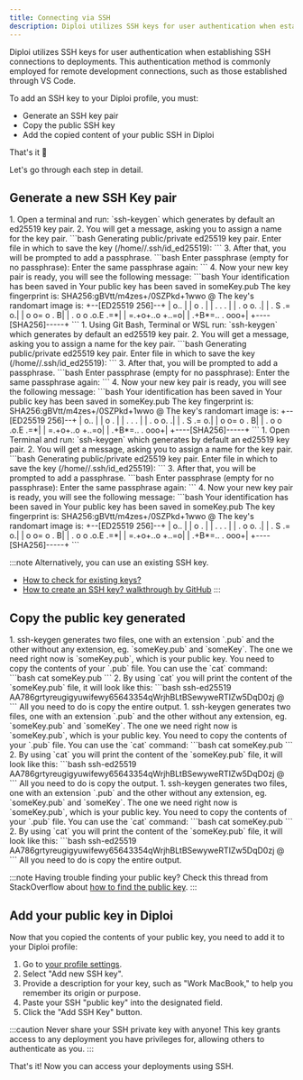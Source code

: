 ```yaml
---
title: Connecting via SSH
description: Diploi utilizes SSH keys for user authentication when establishing SSH connections to deployments.
---
```



Diploi utilizes SSH keys for user authentication when establishing SSH connections to deployments. This authentication method is commonly employed for remote development connections, such as those established through VS Code.

To add an SSH key to your Diploi profile, you must:

- Generate an SSH key pair
- Copy the public SSH key
- Add the copied content of your public SSH in Diploi

That's it 🙂

Let's go through each step in detail.

## Generate a new SSH Key pair

<Tabs syncKey="os">
  <TabItem label="Linux">
   <Steps>
   1. Open a terminal and run: `ssh-keygen` which generates by default an ed25519 key pair.
   2. You will get a message, asking you to assign a name for the key pair.
      ```bash
      Generating public/private ed25519 key pair.
      Enter file in which to save the key (/home/<your_username>/.ssh/id_ed25519): 
      ```
   3. After that, you will be prompted to add a passphrase.
      ```bash
      Enter passphrase (empty for no passphrase): 
      Enter the same passphrase again: 
      ```
   4. Now your new key pair is ready, you will see the following message:
      ```bash
      Your identification has been saved in <your_keypair_name>
      Your public key has been saved in someKey.pub
      The key fingerprint is:
      SHA256:gBVtt/m4zes+/0SZPkd+1wwo <your_username>@<your_username>
      The key's randomart image is:
      +--[ED25519 256]--+
      |        o..      |
      |       o   .     |
      |      . .   .    |
      |     . o  o.    .|
      |      . S .=   o.|
      |     o   o= o . B|
      |  . o o .o.E  .=*|
      |   =.+o+..o +..=o|
      |  .+B*=..  . ooo+|
      +----[SHA256]-----+
      ```
   </Steps>
  </TabItem>
  <TabItem label="Windows">
   <Steps>
   1. Using Git Bash, Terminal or WSL run: `ssh-keygen` which generates by default an ed25519 key pair.
   2. You will get a message, asking you to assign a name for the key pair.
      ```bash
      Generating public/private ed25519 key pair.
      Enter file in which to save the key (/home/<your_username>/.ssh/id_ed25519): 
      ```
   3. After that, you will be prompted to add a passphrase.
      ```bash
      Enter passphrase (empty for no passphrase): 
      Enter the same passphrase again: 
      ```
   4. Now your new key pair is ready, you will see the following message:
      ```bash
      Your identification has been saved in <your_keypair_name>
      Your public key has been saved in someKey.pub
      The key fingerprint is:
      SHA256:gBVtt/m4zes+/0SZPkd+1wwo <your_username>@<your_username>
      The key's randomart image is:
      +--[ED25519 256]--+
      |        o..      |
      |       o   .     |
      |      . .   .    |
      |     . o  o.    .|
      |      . S .=   o.|
      |     o   o= o . B|
      |  . o o .o.E  .=*|
      |   =.+o+..o +..=o|
      |  .+B*=..  . ooo+|
      +----[SHA256]-----+
      ```
   </Steps>
  </TabItem>
  <TabItem label="Mac">
   <Steps>
   1. Open Terminal and run: `ssh-keygen` which generates by default an ed25519 key pair.
   2. You will get a message, asking you to assign a name for the key pair.
      ```bash
      Generating public/private ed25519 key pair.
      Enter file in which to save the key (/home/<your_username>/.ssh/id_ed25519): 
      ```
   3. After that, you will be prompted to add a passphrase.
      ```bash
      Enter passphrase (empty for no passphrase): 
      Enter the same passphrase again: 
      ```
   4. Now your new key pair is ready, you will see the following message:
      ```bash
      Your identification has been saved in <your_keypair_name>
      Your public key has been saved in someKey.pub
      The key fingerprint is:
      SHA256:gBVtt/m4zes+/0SZPkd+1wwo <your_username>@<your_username>
      The key's randomart image is:
      +--[ED25519 256]--+
      |        o..      |
      |       o   .     |
      |      . .   .    |
      |     . o  o.    .|
      |      . S .=   o.|
      |     o   o= o . B|
      |  . o o .o.E  .=*|
      |   =.+o+..o +..=o|
      |  .+B*=..  . ooo+|
      +----[SHA256]-----+
      ```
   </Steps>
  </TabItem>
</Tabs>

:::note
Alternatively, you can use an existing SSH key.

- [How to check for existing keys?](https://docs.github.com/en/authentication/connecting-to-github-with-ssh/checking-for-existing-ssh-keys)
- [How to create an SSH key? walkthrough by GitHub](https://docs.github.com/en/authentication/connecting-to-github-with-ssh/generating-a-new-ssh-key-and-adding-it-to-the-ssh-agent)
:::

## Copy the public key generated

<Tabs syncKey="os">
  <TabItem label="Linux">
   <Steps>
      1. ssh-keygen generates two files, one with an extension `.pub` and the other without any extension, eg. `someKey.pub` and `someKey`. The one we need right now is `someKey.pub`, which is your public key. You need to copy the contents of your `.pub` file. You can use the `cat` command:
         ```bash
         cat someKey.pub
         ```
      2. By using `cat` you will print the content of the `someKey.pub` file, it will look like this:
         ```bash
         ssh-ed25519 AA786grtyreugigyuwifewy65643354qWrjhBLtBSewyweRTIZw5DqD0zj <your_username>@<your_username>
         ```
         All you need to do is copy the entire output.
   </Steps>
  </TabItem>
  <TabItem label="Windows">
   <Steps>
      1. ssh-keygen generates two files, one with an extension `.pub` and the other without any extension, eg. `someKey.pub` and `someKey`. The one we need right now is `someKey.pub`, which is your public key. You need to copy the contents of your `.pub` file. You can use the `cat` command:
         ```bash
         cat someKey.pub
         ```
      2. By using `cat` you will print the content of the `someKey.pub` file, it will look like this:
         ```bash
         ssh-ed25519 AA786grtyreugigyuwifewy65643354qWrjhBLtBSewyweRTIZw5DqD0zj <your_username>@<your_username>
         ```
         All you need to do is copy the output.
   </Steps></TabItem>
  <TabItem label="Mac">
   <Steps>
      1. ssh-keygen generates two files, one with an extension `.pub` and the other without any extension, eg. `someKey.pub` and `someKey`. The one we need right now is `someKey.pub`, which is your public key. You need to copy the contents of your `.pub` file. You can use the `cat` command:
         ```bash
         cat someKey.pub
         ```
      2. By using `cat` you will print the content of the `someKey.pub` file, it will look like this:
         ```bash
         ssh-ed25519 AA786grtyreugigyuwifewy65643354qWrjhBLtBSewyweRTIZw5DqD0zj <your_username>@<your_username>
         ```
         All you need to do is copy the entire output.
   </Steps>
  </TabItem>
</Tabs>

:::note
Having trouble finding your public key? Check this thread from StackOverflow about [how to find the public key](https://stackoverflow.com/questions/3828164/how-do-i-access-my-ssh-public-key/3828169#3828169).
:::

## Add your public key in Diploi

Now that you copied the contents of your public key, you need to add it to your Diploi profile:
<Steps>
   1. Go to <a href="https://console.diploi.com/settings" target="_blank">your profile settings</a>.
   2. Select "Add new SSH key".
   3. Provide a description for your key, such as "Work MacBook," to help you remember its origin or purpose.
   4. Paste your SSH "public key" into the designated field.
   5. Click the "Add SSH Key" button.
      <ImageToPNG src={AddSSHKey} alt="Add SSH Key"/>
</Steps>

:::caution
Never share your SSH private key with anyone! This key grants access to any
deployment you have privileges for, allowing others to authenticate as you.
:::

That's it! Now you can access your deployments using SSH.